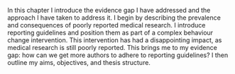 In this chapter I introduce the evidence gap I have addressed and the approach I have taken to address it. I begin by describing the prevalence and consequences of poorly reported medical research. I introduce reporting guidelines and position them as part of a complex behaviour change intervention. This intervention has had a disappointing impact, as medical research is still poorly reported. This brings me to my evidence gap: how can we get more authors to adhere to reporting guidelines? I then outline my aims, objectives, and thesis structure.